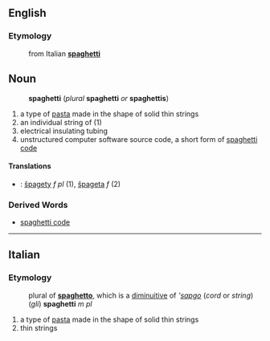 ==English==
===Etymology===
:from Italian '''[[spaghetti#Italian|spaghetti]]'''
==Noun==
:'''spaghetti''' (''plural'' '''spaghetti''' ''or'' '''spaghettis''')
# a type of [[pasta]] made in the shape of solid thin strings
# an individual string of (1)
# electrical insulating tubing
# unstructured computer software source code, a short form of [[spaghetti code]]
====Translations====
*{{sk}}: [[špagety#Slovak|špagety]] ''f pl'' (1), [[špageta#Slovak|špageta]] ''f'' (2)
===Derived Words===
* [[spaghetti code]]
----
==Italian==
===Etymology===
:plural of '''[[spaghetto]]''', which is a [[diminuitive]] of '''[[sapgo]]'' (''cord'' or ''string'')
:(''gli'') '''spaghetti''' ''m pl''
# a type of [[pasta]] made in the shape of solid thin strings
# thin strings